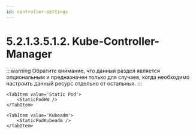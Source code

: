 ```yaml
---
id: controller-settings
---
```





# 5.2.1.3.5.1.2. Kube-Controller-Manager

:::warning
Обратите внимание, что данный раздел является опциональным и предназначен только для случаев, когда необходимо настроить данный ресурс отдельно от остальных.
:::

<Tabs groupId="install-type">

    <TabItem value='Static Pod'>
        <StaticPodHW />
    </TabItem>

    <TabItem value='Kubeadm'>
        <StaticPodKubeadm />
    </TabItem>

</Tabs>
